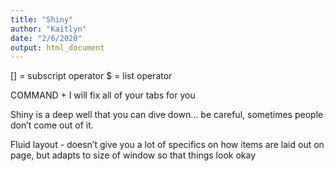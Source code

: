 ```yaml
---
title: "Shiny"
author: "Kaitlyn"
date: "2/6/2020"
output: html_document
---
```

[] = subscript operator
$ = list operator

COMMAND + I will fix all of your tabs for you

Shiny is a deep well that you can dive down... be careful, sometimes people don't come out of it.

Fluid layout - doesn't give you a lot of specifics on how items are laid out on page, but adapts to size of window so that things look okay

